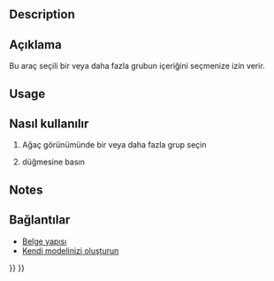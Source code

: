 <languages/>

{{Docnav
|[[Draft_AddToGroup|AddToGroup]]
|[[Draft_AddConstruction|AddConstruction]]
|[[Draft_Workbench|Draft]]
|IconL=Draft_AddToGroup.svg
|IconR=Draft_AddConstruction.svg
|IconC=Workbench_Draft.svg
}}

<div class="mw-translate-fuzzy">
{{GuiCommand/tr
|Name=Draft SelectGroup
|Name/tr=Grup içeriğini seç
|MenuLocation=Draft → Utilities → Select group
|Workbenches=[[Draft_Workbench/tr|Draft]], [[Arch_Workbench/tr|Arch]]
|Shortcut=
|SeeAlso=[[Draft_AddToGroup/tr|Draft AddToGroup]], [[Std_Group/tr|Std CreateGroup]]
}}
</div>

==Description== 

<div class="mw-translate-fuzzy">
== Açıklama == 
Bu araç seçili bir veya daha fazla grubun içeriğini seçmenize izin verir.
</div>

==Usage== 

<div class="mw-translate-fuzzy">
== Nasıl kullanılır == 
# Ağaç görünümünde bir veya daha fazla grup seçin
# {{KEY | [[Image: Draft_SelectGroup.png | 16px]] [[Draft SelectGroup | Grup seç]]}} düğmesine basın
</div>

==Notes==

<div class="mw-translate-fuzzy">
== Bağlantılar ==
* [[Document_structure/tr|Belge yapısı]]
* [http://www.freecadweb.org/wiki/index.php?title=Arch_tutorial#Organizing_your_model Kendi modelinizi oluşturun]
</div>


{{Docnav
|[[Draft_AddToGroup|AddToGroup]]
|[[Draft_AddConstruction|AddConstruction]]
|[[Draft_Workbench|Draft]]
|IconL=Draft_AddToGroup.svg
|IconR=Draft_AddConstruction.svg
|IconC=Workbench_Draft.svg
}}

{{Draft Tools navi{{#translation:}}}}
{{Userdocnavi{{#translation:}}}}